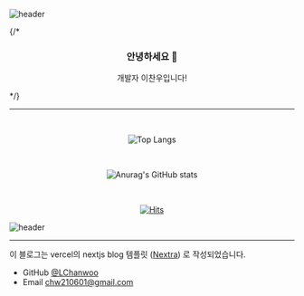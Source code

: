 



![header](https://capsule-render.vercel.app/api?type=waving&color=auto&height=200&section=header&text=Welcome!&fontSize=90&desc=Hello%20I'm%20Aldrich%20Lee&descAlign=60&descAlignY=20&fontAlignY=40)

<IndexPage/>
{/* <h3 align="center"> 안녕하세요 👋 </h3>
<p align="center"> 개발자 이찬우입니다!</p> */}

---
<br/>

<div align="center">
  
![Top Langs](https://github-readme-stats-git-masterrstaa-rickstaa.vercel.app/api/top-langs/?username=LChanwoo&layout=compact&theme=monokai)

</div>
<br/>
<div align="center">
  
![Anurag's GitHub stats](https://github-readme-stats-git-masterrstaa-rickstaa.vercel.app/api?username=LChanwoo&show_icons=true&theme=monokai)

</div>
<br/>
<div align="center">

[![Hits](https://hits.seeyoufarm.com/api/count/incr/badge.svg?url=https%3A%2F%2Faldrich-portfolio-blog2.vercel.app/&count_bg=%2379C83D&title_bg=%23555555&icon=&icon_color=%23E7E7E7&title=hits&edge_flat=false)](https://hits.seeyoufarm.com)  
  
</div>


![header](https://capsule-render.vercel.app/api?type=waving&color=auto&height=100&section=footer&text=Thank%20you&fontSize=60)

---

이 블로그는 vercel의 nextjs blog 템플릿 ([Nextra](https://nextra.vercel.app/)) 로 작성되었습니다.


- GitHub [@LChanwoo](https://github.com/LChanwoo)
- Email chw210601@gmail.com

